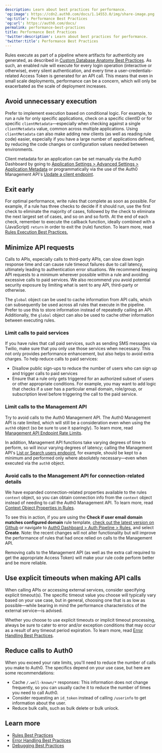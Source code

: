 ```yaml
---
description: Learn about best practices for performance.
'og:image': https://cdn2.auth0.com/docs/1.14553.0/img/share-image.png
'og:title': Performance Best Practices
'og:url': https://auth0.com/docs/
permalink: performance-best-practices
title: Performance Best Practices
'twitter:description': Learn about best practices for performance.
'twitter:title': Performance Best Practices
---
```

Rules execute as part of a pipeline where artifacts for authenticity are generated, as described in [Custom Database Anatomy Best Practices](/docs/authenticate/database-connections/custom-db/custom-database-connections-scripts/anatomy). As such, an enabled rule will execute for every login operation (interactive or otherwise), every silent authentication, and every time a user-credentials-related <Tooltip tip="Access Token: Authorization credential, in the form of an opaque string or JWT, used to access an API." cta="View Glossary" href="/docs/glossary?term=Access+Token">Access Token</Tooltip> is generated for an API call. This means that even in small scale deployments, performance can be a concern, which will only be exacerbated as the scale of deployment increases.

## Avoid unnecessary execution

Prefer to implement execution based on conditional logic. For example, to run a rule for only specific applications, check on a specific clientID or for specific `clientMetadata`—especially when checking against a single `clientMetadata` value, common across multiple applications. Using `clientMetadata` can also make adding new clients (as well as reading rule code) easier, especially if you have a large number of applications defined, by reducing the code changes or configuration values needed between environments.

Client metadata for an application can be set manually via the <Tooltip tip="Auth0 Dashboard: Auth0's main product to configure your services." cta="View Glossary" href="/docs/glossary?term=Auth0+Dashboard">Auth0 Dashboard</Tooltip> by going to [Application Settings > Advanced Settings > Application Metadata](https://manage.auth0.com/#/applications/) or programmatically via the use of the Auth0 <Tooltip tip="Management API: A product to allow customers to perform administrative tasks." cta="View Glossary" href="/docs/glossary?term=Management+API">Management API</Tooltip>'s [Update a client endpoint](https://auth0.com/docs/api/management/v2#!/Clients/patch_clients_by_id).

## Exit early

For optimal performance, write rules that complete as soon as possible. For example, if a rule has three checks to decide if it should run, use the first check to eliminate the majority of cases, followed by the check to eliminate the next largest set of cases, and so on and so forth. At the end of each check, remember to execute the callback function, ideally combined with a (JavaScript) `return` in order to exit the (rule) function. To learn more, read [Rules Execution Best Practices.](/docs/rules-best-practices/rules-execution-best-practices)

## Minimize API requests

Calls to APIs, especially calls to third-party APIs, can slow down login response time and can cause rule timeout failures due to call latency, ultimately leading to authentication error situations. We recommend keeping API requests to a minimum wherever possible within a rule and avoiding excessive calls to paid services. We also recommend you avoid potential security exposure by limiting what is sent to any API, third-party or otherwise.

The `global` object can be used to cache information from API calls, which can subsequently be used across all rules that execute in the pipeline. Prefer to use this to store information instead of repeatedly calling an API. Additionally, the `global` object can also be used to cache other information between executing rules.

### Limit calls to paid services

If you have rules that call paid services, such as sending SMS messages via Twilio, make sure that you only use those services when necessary. This not only provides performance enhancement, but also helps to avoid extra charges. To help reduce calls to paid services:

* Disallow public sign-ups to reduce the number of users who can sign up and trigger calls to paid services
* Ensure that a rule only gets triggered for an authorized subset of users or other appropriate conditions. For example, you may want to add logic that checks if a user has a particular email domain, role/group, or subscription level before triggering the call to the paid service.

### Limit calls to the Management API

Try to avoid calls to the Auth0 Management API. The Auth0 Management API is rate limited, which will still be a consideration even when using the `auth0` object (so be sure to use it sparingly). To learn more, read [Management API Endpoint Rate Limits](/docs/troubleshoot/customer-support/operational-policies/rate-limit-policy/management-api-endpoint-rate-limits).

In addition, Management API functions take varying degrees of time to perform, so will incur varying degrees of latency; calling the Management API's [List or Search users endpoint](https://auth0.com/docs/api/management/v2#!/Users/get_users), for example, should be kept to a minimum and performed only where absolutely necessary—even when executed via the `auth0` object.

### Avoid calls to the Management API for connection-related details

We have expanded connection-related properties available to the rules `context` object, so you can obtain connection info from the `context` object instead of needing to call the Auth0 Management API. To learn more, read [Context Object Properties in Rules](/docs/customize/rules/context-object).

To see this in action, if you are using the **Check if user email domain matches configured domain** rule template, [check out the latest version on Github](https://github.com/auth0/rules/blob/master/src/rules/check-domains-against-connection-aliases.js) or navigate to [Auth0 Dashboard > Auth Pipeline > Rules](https://manage.auth0.com/#/rules/new), and select **Create**. Note: the recent changes will not alter functionality but will improve the performance of rules that had once relied on calls to the Management API.

Removing calls to the Management API (as well as the extra call required to get the appropriate Access Token) will make your rule code perform better and be more reliable.

## Use explicit timeouts when making API calls

When calling APIs or accessing external services, consider specifying explicit timeout(s). The specific timeout value you choose will typically vary based on your use case, but in general, choosing one that is as low as possible—while bearing in mind the performance characteristics of the external service—is advised.

Whether you choose to use explicit timeouts or implicit timeout processing, always be sure to cater to error and/or exception conditions that may occur as a result of any timeout period expiration. To learn more, read [Error Handling Best Practices](/docs/troubleshoot/error-handling-best-practices).

## Reduce calls to Auth0

When you exceed your rate limits, you'll need to reduce the number of calls you make to Auth0. The specifics depend on your use case, but here are some recommendations:

* Cache `/.well-known/*` responses: This information does not change frequently, so you can usually cache it to reduce the number of times you need to call Auth0.
* Consider requesting an `id_token` instead of calling `/userinfo` to get information about the user.
* Reduce bulk calls, such as bulk delete or bulk unlock.

## Learn more

* [Rules Best Practices](/docs/rules-best-practices)
* [Error Handling Best Practices](/docs/troubleshoot/error-handling-best-practices)
* [Debugging Best Practices](/docs/troubleshoot/debugging-best-practices)